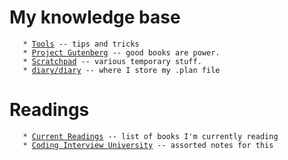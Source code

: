 = My knowledge base =
    * [[Tools]] -- tips and tricks
    * [[Project Gutenberg]] -- good books are power.
    * [[Scratchpad]] -- various temporary stuff.
    * [[diary/diary]] -- where I store my .plan file

= Readings =
    * [[Current Readings]] -- list of books I'm currently reading
    * [[Coding Interview University]] -- assorted notes for this
